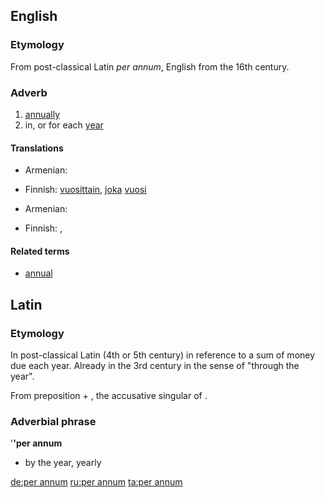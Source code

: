 ==English==

===Etymology===
From post-classical Latin ''per annum'', English from the 16th century.

===Adverb===
{{en-adv|pos=[[per]] [[annum]]|-}}

# [[annually]]
# in, or for each [[year]]

====Translations====
{{trans-top|annually}}
* Armenian: {{t-|hy|տարեկան|tr=tarekan}}
{{trans-mid}}
* Finnish: [[vuosittain]], [[joka]] [[vuosi]]
{{trans-bottom}}

{{trans-top|in, or for each year}}
* Armenian: {{t-|hy|տարեկան|tr=tarekan}}
{{trans-mid}}
* Finnish: {{t-|fi|vuosittain}}, {{t+|fi|vuosi|alt=vuodessa}}
{{trans-bottom}}

====Related terms====
* [[annual]]

==Latin==
===Etymology===
In post-classical Latin (4th or 5th century) in reference to a sum of money due each year. 
Already in the 3rd century in the sense of "through the year".

From {{etyl|la|en}} preposition {{term|per||lang=la|during}} + {{term|annum||lang=la}}, the accusative singular of {{term|annus||lang=la|year}}.

===Adverbial phrase===
'''''per annum'''
*by the year, yearly

[[de:per annum]]
[[ru:per annum]]
[[ta:per annum]]